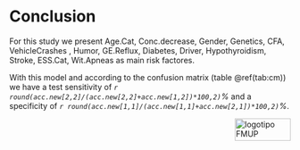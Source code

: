 # Conclusion

For this study we present Age.Cat, Conc.decrease, Gender, Genetics, CFA, VehicleCrashes , Humor, GE.Reflux, Diabetes, Driver, Hypothyroidism, Stroke, ESS.Cat, Wit.Apneas as main risk factores. 

With this model and according to the confusion matrix (table \@ref(tab:cm)) we have a test sensitivity of _`r round(acc.new[2,2]/(acc.new[2,2]+acc.new[1,2])*100,2)`%_ and a specificity of _`r round(acc.new[1,1]/(acc.new[1,1]+acc.new[2,1])*100,2)`%_.



<img src="images/logoFMUP.png" alt="logotipo FMUP" style="width:100px;height:40px;" align="right">